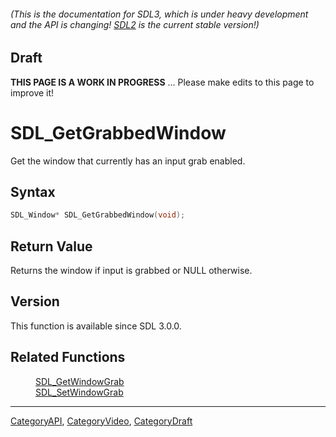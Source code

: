 ====== (This is the documentation for SDL3, which is under heavy development and the API is changing! [https://wiki.libsdl.org/ SDL2] is the current stable version!) ======

== Draft ==

'''THIS PAGE IS A WORK IN PROGRESS''' ... Please make edits to this page to improve it!


<!-- #*^*^*^*^*See https://wiki.libsdl.org/SGFunctions for details on editing this page*^*^*^*^* -->
= SDL_GetGrabbedWindow =

Get the window that currently has an input grab enabled.

== Syntax ==

<syntaxhighlight lang='c'>
SDL_Window* SDL_GetGrabbedWindow(void);
</syntaxhighlight>

== Return Value ==

Returns the window if input is grabbed or NULL otherwise.

== Version ==

This function is available since SDL 3.0.0.

== Related Functions ==

:[[SDL_GetWindowGrab]]
:[[SDL_SetWindowGrab]]

----
[[CategoryAPI]], [[CategoryVideo]], [[CategoryDraft]]
<!-- #See the Style Guide for instructions on editing the footer. -->


